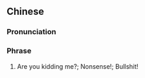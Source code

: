 {{also|你讲嘢呀}}
==Chinese==
{{zh-forms|s=你讲嘢呀}}

===Pronunciation===
{{zh-pron
|c=nei5 gong2 je5 aa4
|ca=zh-yue-你講嘢呀.ogg
|cat=ph
}}

===Phrase===
{{zh-phrase}}

# {{lb|zh|Cantonese}} Are you kidding me?; Nonsense!; Bullshit!